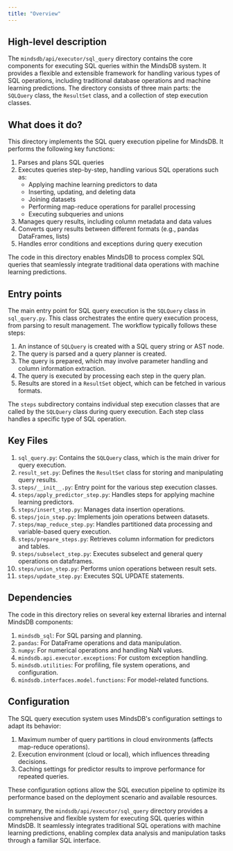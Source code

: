 ```yaml
---
title: "Overview"
---
```


## High-level description

The `mindsdb/api/executor/sql_query` directory contains the core components for executing SQL queries within the MindsDB system. It provides a flexible and extensible framework for handling various types of SQL operations, including traditional database operations and machine learning predictions. The directory consists of three main parts: the `SQLQuery` class, the `ResultSet` class, and a collection of step execution classes.

## What does it do?

This directory implements the SQL query execution pipeline for MindsDB. It performs the following key functions:

1. Parses and plans SQL queries
2. Executes queries step-by-step, handling various SQL operations such as:
   - Applying machine learning predictors to data
   - Inserting, updating, and deleting data
   - Joining datasets
   - Performing map-reduce operations for parallel processing
   - Executing subqueries and unions
3. Manages query results, including column metadata and data values
4. Converts query results between different formats (e.g., pandas DataFrames, lists)
5. Handles error conditions and exceptions during query execution

The code in this directory enables MindsDB to process complex SQL queries that seamlessly integrate traditional data operations with machine learning predictions.

## Entry points

The main entry point for SQL query execution is the `SQLQuery` class in `sql_query.py`. This class orchestrates the entire query execution process, from parsing to result management. The workflow typically follows these steps:

1. An instance of `SQLQuery` is created with a SQL query string or AST node.
2. The query is parsed and a query planner is created.
3. The query is prepared, which may involve parameter handling and column information extraction.
4. The query is executed by processing each step in the query plan.
5. Results are stored in a `ResultSet` object, which can be fetched in various formats.

The `steps` subdirectory contains individual step execution classes that are called by the `SQLQuery` class during query execution. Each step class handles a specific type of SQL operation.

## Key Files

1. `sql_query.py`: Contains the `SQLQuery` class, which is the main driver for query execution.
2. `result_set.py`: Defines the `ResultSet` class for storing and manipulating query results.
3. `steps/__init__.py`: Entry point for the various step execution classes.
4. `steps/apply_predictor_step.py`: Handles steps for applying machine learning predictors.
5. `steps/insert_step.py`: Manages data insertion operations.
6. `steps/join_step.py`: Implements join operations between datasets.
7. `steps/map_reduce_step.py`: Handles partitioned data processing and variable-based query execution.
8. `steps/prepare_steps.py`: Retrieves column information for predictors and tables.
9. `steps/subselect_step.py`: Executes subselect and general query operations on dataframes.
10. `steps/union_step.py`: Performs union operations between result sets.
11. `steps/update_step.py`: Executes SQL UPDATE statements.

## Dependencies

The code in this directory relies on several key external libraries and internal MindsDB components:

1. `mindsdb_sql`: For SQL parsing and planning.
2. `pandas`: For DataFrame operations and data manipulation.
3. `numpy`: For numerical operations and handling NaN values.
4. `mindsdb.api.executor.exceptions`: For custom exception handling.
5. `mindsdb.utilities`: For profiling, file system operations, and configuration.
6. `mindsdb.interfaces.model.functions`: For model-related functions.

## Configuration

The SQL query execution system uses MindsDB's configuration settings to adapt its behavior:

1. Maximum number of query partitions in cloud environments (affects map-reduce operations).
2. Execution environment (cloud or local), which influences threading decisions.
3. Caching settings for predictor results to improve performance for repeated queries.

These configuration options allow the SQL execution pipeline to optimize its performance based on the deployment scenario and available resources.

In summary, the `mindsdb/api/executor/sql_query` directory provides a comprehensive and flexible system for executing SQL queries within MindsDB. It seamlessly integrates traditional SQL operations with machine learning predictions, enabling complex data analysis and manipulation tasks through a familiar SQL interface.